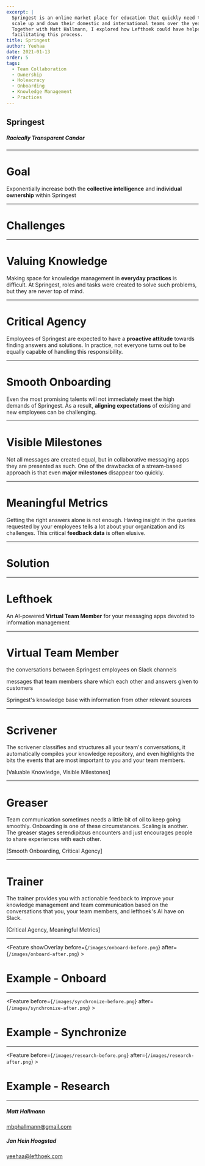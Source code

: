 ```yaml
---
excerpt: |
  Springest is an online market place for education that quickly need to 
  scale up and down their domestic and international teams over the years.
  Together with Matt Hallmann, I explored how Lefthoek could have helped 
  facilitating this process.
title: Springest
author: Yeehaa
date: 2021-01-13
order: 5
tags: 
  - Team Collaboration
  - Ownership
  - Holeacracy
  - Onboarding
  - Knowledge Management
  - Practices
---
```



<Cover>

## Springest

##### Racically Transparent Candor

</Cover>

---

<Basic>

# Goal

Exponentially increase both the **collective intelligence** and **individual
ownership** within Springest

</Basic>

---

<SectionCover>

# Challenges

</SectionCover>

---

<Basic>

# Valuing Knowledge

Making space for knowledge management in **everyday practices** is difficult. At
Springest, roles and tasks were created to solve such problems, but they are
never top of mind.

</Basic>

---

<Basic>

# Critical Agency

Employees of Springest are expected to have a **proactive attitude** towards
finding answers and solutions. In practice, not everyone turns out to be equally
capable of handling this responsibility.

</Basic>

---

<Basic>

# Smooth Onboarding

Even the most promising talents will not immediately meet the high demands of
Springest. As a result, **aligning expectations** of exisiting and new
employees can be challenging.

</Basic>

---

<Basic>

# Visible Milestones

Not all messages are created equal, but in collaborative messaging apps they are
presented as such. One of the drawbacks of a stream-based approach is that
even **major milestones** disappear too quickly.

</Basic>

---

<Basic>

# Meaningful Metrics

Getting the right answers alone is not enough. Having insight in the queries
requested by your employees tells a lot about your organization and its
challenges. This critical **feedback data** is often elusive.
 
</Basic>

---

<SectionCover>

# Solution

</SectionCover>

---

<Basic>

# Lefthoek

An AI-powered **Virtual Team Member** for your messaging apps devoted to
information management 

</Basic>

---

<Icons>

# Virtual Team Member

<SellingPoint iconName="Microphone" title="moderates">the conversations
between Springest employees on Slack channels</SellingPoint>

<SellingPoint iconName="Binders" title="organizes">messages that team members
share which each other and answers given to customers</SellingPoint>

<SellingPoint iconName="Hologram" title="augments">Springest's knowledge base with 
information from other relevant sources</SellingPoint>

</Icons>

---

<Basic>

# Scrivener

The scrivener classifies and structures all your team's conversations, it
automatically compiles your knowledge repository, and even highlights the bits
the events that are most important to you and your team members.

[Valuable Knowledge, Visible Milestones]

</Basic>

---

<Basic>

# Greaser

Team communication sometimes needs a little bit of oil to keep going smoothly.
Onboarding is one of these circumstances. Scaling is another. The greaser stages
serendipitous encounters and just encourages people to share experiences with
each other.

[Smooth Onboarding, Critical Agency]

</Basic>

---

<Basic>

# Trainer 

The trainer provides you with actionable feedback to improve your knowledge
management and team communication based on the conversations that you, your team
members, and lefthoek's AI have on Slack. 

[Critical Agency, Meaningful Metrics]

</Basic>

---

<Feature showOverlay before={`/images/onboard-before.png`} after={`/images/onboard-after.png`} >

  # Example - Onboard

</Feature>

---

<Feature before={`/images/synchronize-before.png`} after={`/images/synchronize-after.png`} >

  # Example - Synchronize

</Feature>

---

<Feature before={`/images/research-before.png`} after={`/images/research-after.png`} >

  # Example - Research 

</Feature>

---

<Cover>

##### Matt Hallmann

mbphallmann@gmail.com

##### Jan Hein Hoogstad

yeehaa@lefthoek.com

</Cover>
